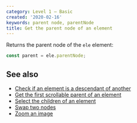 ```yaml
---
category: Level 1 — Basic
created: '2020-02-16'
keywords: parent node, parentNode
title: Get the parent node of an element
---
```


Returns the parent node of the `ele` element:

```js
const parent = ele.parentNode;
```

## See also

-   [Check if an element is a descendant of another](https://phuoc.ng/collection/html-dom/check-if-an-element-is-a-descendant-of-another/)
-   [Get the first scrollable parent of an element](https://phuoc.ng/collection/html-dom/get-the-first-scrollable-parent-of-an-element/)
-   [Select the children of an element](https://phuoc.ng/collection/html-dom/select-the-children-of-an-element/)
-   [Swap two nodes](https://phuoc.ng/collection/html-dom/swap-two-nodes/)
-   [Zoom an image](https://phuoc.ng/collection/html-dom/zoom-an-image/)
